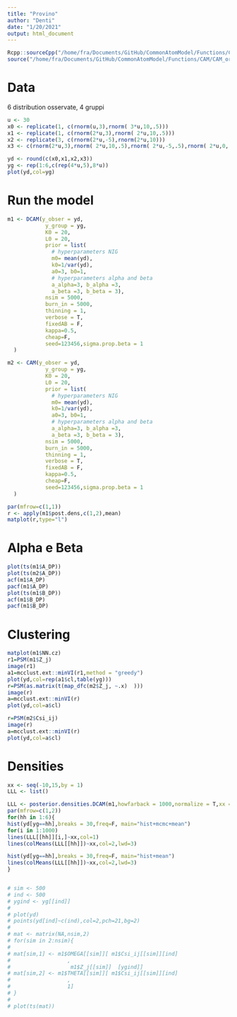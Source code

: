 ```yaml
---
title: "Provino"
author: "Denti"
date: "1/20/2021"
output: html_document
---
```


```r
Rcpp::sourceCpp("/home/fra/Documents/GitHub/CommonAtomModel/Functions/CAM/CAM.cpp")
source("/home/fra/Documents/GitHub/CommonAtomModel/Functions/CAM/CAM_ord.R")
```

# Data

6 distribution osservate, 4 gruppi

```r
u <- 30
x0 <- replicate(1, c(rnorm(u,3),rnorm( 3*u,10,.5)))
x1 <- replicate(1, c(rnorm(2*u,3),rnorm( 2*u,10,.5)))
x2 <- replicate(3, c(rnorm(2*u,-5),rnorm(2*u,10)))
x3 <- c(rnorm(2*u,3),rnorm( 2*u,10,.5),rnorm( 2*u,-5,.5),rnorm( 2*u,0,.5))

yd <- round(c(x0,x1,x2,x3))
yg <- rep(1:6,c(rep(4*u,5),8*u))
plot(yd,col=yg)
```

# Run the model

```r
m1 <- DCAM(y_obser = yd,
            y_group = yg,
            K0 = 20,
            L0 = 20,
            prior = list(
              # hyperparameters NIG
              m0= mean(yd), 
              k0=1/var(yd), 
              a0=3, b0=1,
              # hyperparameters alpha and beta
              a_alpha=3, b_alpha =3,
              a_beta =3, b_beta = 3),
            nsim = 5000,
            burn_in = 5000,
            thinning = 1,
            verbose = T,
            fixedAB = F,
            kappa=0.5,
            cheap=F,
            seed=123456,sigma.prop.beta = 1
  )

m2 <- CAM(y_obser = yd,
            y_group = yg,
            K0 = 20,
            L0 = 20,
            prior = list(
              # hyperparameters NIG
              m0= mean(yd), 
              k0=1/var(yd), 
              a0=3, b0=1,
              # hyperparameters alpha and beta
              a_alpha=3, b_alpha =3,
              a_beta =3, b_beta = 3),
            nsim = 5000,
            burn_in = 5000,
            thinning = 1,
            verbose = T,
            fixedAB = F,
            kappa=0.5,
            cheap=F,
            seed=123456,sigma.prop.beta = 1
  )
```


```r
par(mfrow=c(1,1))
r <- apply(m1$post.dens,c(1,2),mean)
matplot(r,type="l")

```


# Alpha e Beta

```r
plot(ts(m1$A_DP)) 
plot(ts(m2$A_DP)) 
acf(m1$A_DP)
pacf(m1$A_DP)
plot(ts(m1$B_DP))  
acf(m1$B_DP)
pacf(m1$B_DP)
```

# Clustering

```r
matplot(m1$NN.cz)
r1=PSM(m1$Z_j)
image(r1)
a1=mcclust.ext::minVI(r1,method = "greedy")
plot(yd,col=rep(a1$cl,table(yg)))
r=PSM(as.matrix(t(map_dfc(m2$Z_j, ~.x)  )))
image(r)
a=mcclust.ext::minVI(r)
plot(yd,col=a$cl)

r=PSM(m2$Csi_ij)
image(r)
a=mcclust.ext::minVI(r)
plot(yd,col=a$cl)
```

# Densities

```r
xx <- seq(-10,15,by = 1)
LLL <- list()

LLL <- posterior.densities.DCAM(m1,howfarback = 1000,normalize = T,xx = seq(-10,15))
par(mfrow=c(1,2))
for(hh in 1:6){
hist(yd[yg==hh],breaks = 30,freq=F, main="hist+mcmc+mean")
for(i in 1:1000)
lines(LLL[[hh]][i,]~xx,col=1)
lines(colMeans(LLL[[hh]])~xx,col=2,lwd=3)

hist(yd[yg==hh],breaks = 30,freq=F, main="hist+mean")
lines(colMeans(LLL[[hh]])~xx,col=2,lwd=3)
}


# sim <- 500
# ind <- 500
# ygind <- yg[[ind]]
# 
# plot(yd)
# points(yd[ind]~c(ind),col=2,pch=21,bg=2)
# 
# mat <- matrix(NA,nsim,2)
# for(sim in 2:nsim){
# 
# mat[sim,1] <- m1$OMEGA[[sim]][ m1$Csi_ij[[sim]][ind] 
#                  ,
#                   m1$Z_j[[sim]]  [ygind]]
# mat[sim,2] <- m1$THETA[[sim]][ m1$Csi_ij[[sim]][ind] 
#                  ,
#                  1]
# }
# 
# plot(ts(mat))




```

